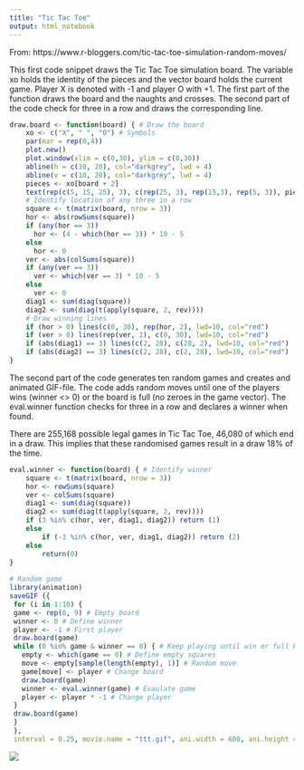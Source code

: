 ```yaml
---
title: "Tic Tac Toe"
output: html_notebook
---
```


From: https://www.r-bloggers.com/tic-tac-toe-simulation-random-moves/

This first code snippet draws the Tic Tac Toe simulation board. The variable xo holds the identity of the pieces and the vector board holds the current game. Player X is denoted with -1 and player O with +1. The first part of the function draws the board and the naughts and crosses. The second part of the code check for three in a row and draws the corresponding line.

```r
draw.board <- function(board) { # Draw the board
    xo <- c("X", " ", "O") # Symbols
    par(mar = rep(0,4))
    plot.new()
    plot.window(xlim = c(0,30), ylim = c(0,30))
    abline(h = c(10, 20), col="darkgrey", lwd = 4)
    abline(v = c(10, 20), col="darkgrey", lwd = 4)
    pieces <- xo[board + 2]
    text(rep(c(5, 15, 25), 3), c(rep(25, 3), rep(15,3), rep(5, 3)), pieces, cex = 6)
    # Identify location of any three in a row
    square <- t(matrix(board, nrow = 3))
    hor <- abs(rowSums(square))
    if (any(hor == 3)) 
      hor <- (4 - which(hor == 3)) * 10 - 5 
    else
      hor <- 0
    ver <- abs(colSums(square))
    if (any(ver == 3)) 
      ver <- which(ver == 3) * 10 - 5 
    else
      ver <- 0
    diag1 <- sum(diag(square))
    diag2 <- sum(diag(t(apply(square, 2, rev)))) 
    # Draw winning lines 
    if (hor > 0) lines(c(0, 30), rep(hor, 2), lwd=10, col="red")
    if (ver > 0) lines(rep(ver, 2), c(0, 30), lwd=10, col="red")
    if (abs(diag1) == 3) lines(c(2, 28), c(28, 2), lwd=10, col="red")
    if (abs(diag2) == 3) lines(c(2, 28), c(2, 28), lwd=10, col="red")
}
```

The second part of the code generates ten random games and creates and animated GIF-file. The code adds random moves until one of the players wins (winner <> 0) or the board is full (no zeroes in the game vector). The eval.winner function checks for three in a row and declares a winner when found.

There are 255,168 possible legal games in Tic Tac Toe, 46,080 of which end in a draw. This implies that these randomised games result in a draw 18% of the time.

```r
eval.winner <- function(board) { # Identify winner
    square <- t(matrix(board, nrow = 3))
    hor <- rowSums(square)
    ver <- colSums(square)
    diag1 <- sum(diag(square))
    diag2 <- sum(diag(t(apply(square, 2, rev))))
    if (3 %in% c(hor, ver, diag1, diag2)) return (1)
    else
        if (-3 %in% c(hor, ver, diag1, diag2)) return (2)
    else
        return(0)
}
 
# Random game
library(animation)
saveGIF ({
 for (i in 1:10) {
 game <- rep(0, 9) # Empty board
 winner <- 0 # Define winner
 player <- -1 # First player
 draw.board(game)
 while (0 %in% game & winner == 0) { # Keep playing until win or full board
   empty <- which(game == 0) # Define empty squares
   move <- empty[sample(length(empty), 1)] # Random move
   game[move] <- player # Change board
   draw.board(game)
   winner <- eval.winner(game) # Evaulate game
   player <- player * -1 # Change player
 }
 draw.board(game)
 }
 },
 interval = 0.25, movie.name = "ttt.gif", ani.width = 600, ani.height = 600)
```

![](ttt.gif)